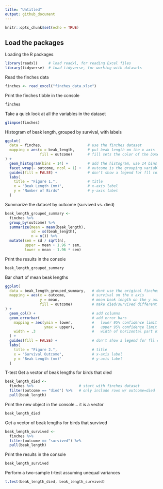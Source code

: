```yaml
---
title: "Untitled"
output: github_document
---
```


```r
knitr::opts_chunk$set(echo = TRUE)
```

## Load the packages

Loading the R packages

```r
library(readxl)     # load readxl, for reading Excel files
library(tidyverse)  # load tidyverse, for working with datasets
```

Read the finches data
```r
finches <- read_excel("finches_data.xlsx")
```

Print the finches tibble in the console
```r
finches
```

Take a quick look at all the variables in the dataset
```r
glimpse(finches)
```

Histogram of beak length, grouped by survival, with labels
```r
ggplot(
  data = finches,                     # use the finches dataset
  mapping = aes(x = beak_length,      # put beak length on the x axis
                fill = outcome)       # fill sets the color of the boxes
) +
  geom_histogram(bins = 14) +         # add the histogram, use 14 bins
  facet_wrap(~ outcome, ncol = 1) +   # outcome is the grouping variable
  guides(fill = FALSE) +              # don't show a legend for fll color
  labs(
    title = "Figure 1.",              # title
    x = "Beak Length (mm)",           # x-axis label
    y = "Number of Birds"             # y-axis label
  )
```

Summarize the dataset by outcome (survived vs. died)
```r
beak_length_grouped_summary <- 
  finches %>% 
  group_by(outcome) %>% 
  summarize(mean = mean(beak_length),
            sd = sd(beak_length),
            n = n()) %>% 
  mutate(sem = sd / sqrt(n),
         upper = mean + 1.96 * sem,
         lower = mean - 1.96 * sem)
```

Print the results in the console
```r
beak_length_grouped_summary
```

Bar chart of mean beak lengths
```r
ggplot(
  data = beak_length_grouped_summary,   # dont use the original finches dataset
  mapping = aes(x = outcome,            # survival on the x axis
                y = mean,               # mean beak length on the y axis
                fill = outcome)         # make died/survived different colors
) +
  geom_col() +                          # add columns
  geom_errorbar(                        # add error bars
    mapping = aes(ymin = lower,         #   lower 95% confidence limit
                  ymax = upper),        #   upper 95% confidence limit
    width = .3                          #   width of horizontal part of bars
  ) +
  guides(fill = FALSE) +                # don't show a legend for fll color
  labs(
    title = "Figure 2.",                # title
    x = "Survival Outcome",             # x-axis label
    y = "Beak Length (mm)"              # y-axis label
  )
```

T-test
Get a vector of beak lengths for birds that died
```r
beak_length_died <-
  finches %>%                     # start with finches dataset
  filter(outcome == "died") %>%   # only include rows w/ outcome=died
  pull(beak_length)
```

Print the new object in the console... it is a vector
```r
beak_length_died
```

Get a vector of beak lengths for birds that survived
```r
beak_length_survived <-
  finches %>% 
  filter(outcome == "survived") %>% 
  pull(beak_length)
```

Print the results in the console
```r
beak_length_survived
```

Perform a two-sample t-test assuming unequal variances
```r
t.test(beak_length_died, beak_length_survived)
```

